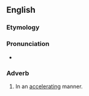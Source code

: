 ==English==

===Etymology===
{{suffix|accelerating|ly|lang=en}}

===Pronunciation===
* {{a|US}} {{IPA|/æk.ˈsɛl.ə.ˈɹeɪt.ɪŋ.li/|lang=en}}

===Adverb===
{{en-adv}}

# In an [[accelerating]] manner.